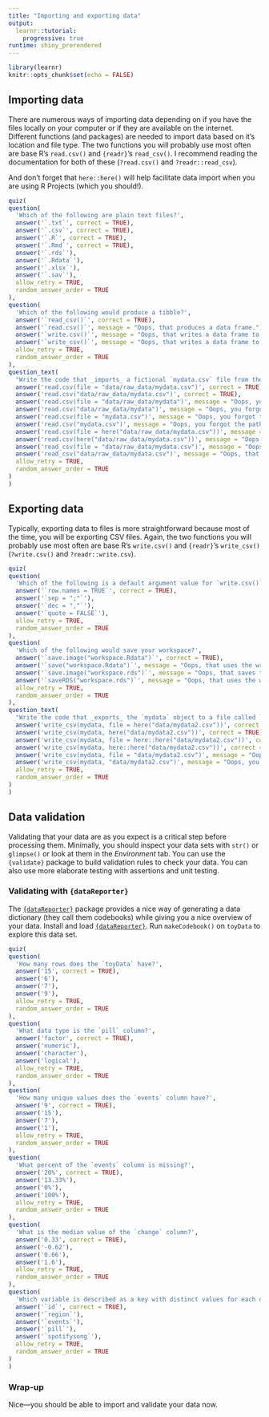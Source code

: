 ```yaml
---
title: "Importing and exporting data"
output: 
  learnr::tutorial:
    progressive: true
runtime: shiny_prerendered
---
```


```r
library(learnr)
knitr::opts_chunk$set(echo = FALSE)
```


## Importing data

There are numerous ways of importing data depending on if you have the files locally on your computer or if they are available on the internet. Different functions (and packages) are needed to import data based on it's location and file type. The two functions you will probably use most often are base R's `read.csv()` and `{readr}`'s `read_csv()`. I recommend reading the documentation for both of these (`?read.csv()` and `?readr::read_csv`).

And don't forget that `here::here()` will help facilitate data import when you are using R Projects (which you should!). 

```r
quiz(
question(
  'Which of the following are plain text files?',
  answer('`.txt`', correct = TRUE),
  answer('`.csv`', correct = TRUE),
  answer('`.R`', correct = TRUE),
  answer('`.Rmd`', correct = TRUE),
  answer('`.rds`'),
  answer('`.Rdata`'),
  answer('`.xlsx`'),
  answer('`.sav`'),
  allow_retry = TRUE,
  random_answer_order = TRUE
),
question(
  'Which of the following would produce a tibble?',
  answer('`read_csv()`', correct = TRUE),
  answer('`read.csv()`', message = "Oops, that produces a data frame."),
  answer('`write.csv()`', message = "Oops, that writes a data frame to a CSV file."),
  answer('`write_csv()`', message = "Oops, that writes a data frame to a CSV file."),
  allow_retry = TRUE,
  random_answer_order = TRUE
),
question_text(
  "Write the code that _imports_ a fictional `mydata.csv` file from the path `data/raw_data/` using base R syntax but does not use the `{here}` package.",
  answer('read.csv(file = "data/raw_data/mydata.csv")', correct = TRUE),
  answer('read.csv("data/raw_data/mydata.csv")', correct = TRUE),
  answer('read.csv(file = "data/raw_data/mydata")', message = "Oops, you forgot the `.csv` extension."),
  answer('read.csv("data/raw_data/mydata")', message = "Oops, you forgot the `.csv` extension."),
  answer('read.csv(file = "mydata.csv")', message = "Oops, you forgot the path."),
  answer('read.csv("mydata.csv")', message = "Oops, you forgot the path."),
  answer('read.csv(file = here("data/raw_data/mydata.csv"))', message = "Oops, that uses `{here}`."),
  answer('read.csv(here("data/raw_data/mydata.csv"))', message = "Oops, that uses `{here}`."),
  answer('read_csv(file = "data/raw_data/mydata.csv")', message = "Oops, that uses `{readr}'s `read_csv()` function."),
  answer('read_csv("data/raw_data/mydata.csv")', message = "Oops, that uses `{readr}'s `read_csv()` function."),
  allow_retry = TRUE,
  random_answer_order = TRUE
)
)
```


## Exporting data

Typically, exporting data to files is more straightforward because most of the time, you will be exporting CSV files. Again, the two functions you will probably use most often are base R's `write.csv()` and `{readr}`'s `write_csv()` (`?write.csv()` and `?readr::write.csv`).

```r
quiz(
question(
  'Which of the following is a default argument value for `write.csv()`?',
  answer('`row.names = TRUE`', correct = TRUE),
  answer('`sep = ";"`'),
  answer('`dec = ","`'),
  answer('`quote = FALSE`'),
  allow_retry = TRUE,
  random_answer_order = TRUE
),
question(
  'Which of the following would save your workspace?',
  answer('`save.image("workspace.Rdata")`', correct = TRUE),
  answer('`save("workspace.Rdata")`', message = "Oops, that uses the wrong function."),
  answer('`save.image("workspace.rds")`', message = "Oops, that saves to the wrong file type."),
  answer('`saveRDS("workspace.rds")`', message = "Oops, that uses the wrong function."),
  allow_retry = TRUE,
  random_answer_order = TRUE
),
question_text(
  "Write the code that _exports_ the `mydata` object to a file called `mydata2.csv` in the path `data/` using `{readr}` syntax and using the `here::here()` function.",
  answer('write_csv(mydata, file = here("data/mydata2.csv"))', correct = TRUE),
  answer('write_csv(mydata, here("data/mydata2.csv"))', correct = TRUE),
  answer('write_csv(mydata, file = here::here("data/mydata2.csv"))', correct = TRUE),
  answer('write_csv(mydata, here::here("data/mydata2.csv"))', correct = TRUE),
  answer('write_csv(mydata, file = "data/mydata2.csv")', message = "Oops, you forget to use `here()`."),
  answer('write_csv(mydata, "data/mydata2.csv")', message = "Oops, you forget to use `here()`."),
  allow_retry = TRUE,
  random_answer_order = TRUE
)
)
```

## Data validation

Validating that your data are as you expect is a critical step before processing them. Minimally, you should inspect your data sets with `str()` or `glimpse()` or look at them in the _Environment_ tab. You can use the `{validate}` package to build validation rules to check your data. You can also use more elaborate testing with assertions and unit testing.

### Validating with `{dataReporter}`

The [`{dataReporter}`](https://github.com/ekstroem/dataReporter) package provides a nice way of generating a data dictionary (they call them codebooks) while giving you a nice overview of your data. Install and load [`{dataReporter}`](https://github.com/ekstroem/dataReporter). Run `makeCodebook()` on `toyData` to explore this data set.


```r
quiz(
question(
  'How many rows does the `toyData` have?',
  answer('15', correct = TRUE),
  answer('6'),
  answer('7'),
  answer('9'),
  allow_retry = TRUE,
  random_answer_order = TRUE
),
question(
  'What data type is the `pill` column?',
  answer('factor', correct = TRUE),
  answer('numeric'),
  answer('character'),
  answer('logical'),
  allow_retry = TRUE,
  random_answer_order = TRUE
),
question(
  'How many unique values does the `events` column have?',
  answer('9', correct = TRUE),
  answer('15'),
  answer('7'),
  answer('1'),
  allow_retry = TRUE,
  random_answer_order = TRUE
),
question(
  'What percent of the `events` column is missing?',
  answer('20%', correct = TRUE),
  answer('13.33%'),
  answer('0%'),
  answer('100%'),
  allow_retry = TRUE,
  random_answer_order = TRUE
),
question(
  'What is the median value of the `change` column?',
  answer('0.33', correct = TRUE),
  answer('-0.62'),
  answer('0.66'),
  answer('1.6'),
  allow_retry = TRUE,
  random_answer_order = TRUE
),
question(
  'Which variable is described as a key with distinct values for each observation?',
  answer('`id`', correct = TRUE),
  answer('`region`'),
  answer('`events`'),
  answer('`pill`'),
  answer('`spotifysong`'),
  allow_retry = TRUE,
  random_answer_order = TRUE
)
)
```


### Wrap-up

Nice---you should be able to import and validate your data now.

